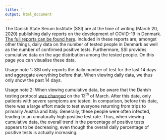 ```yaml
---
title: ''
output: html_document
---
```

The Danish State Serum Institute (SSI) are at the time of writing (March 20, 2020) publishing daily reports on the development of COVID-19 in Denmark. [The full reports can be found here](https://www.ssi.dk/aktuelt/sygdomsudbrud/coronavirus/covid-19-i-danmark-epidemiologisk-overvaagningsrapport). Included in these reports are, amongst other things, daily data on the number of tested people in Denmark as well as the number of confirmed positive tests. Furthermore, SSI provides cumulative data on the age distribution among the tested people. On this page you can visualise these data.

Usage note 1: SSI only reports the daily number of test for the last 14 days and aggregate everything before that. When viewing daily data, we thus only show the past 14 days.

Usage note 2: When viewing cumulative data, be aware that the Danish testing protocol [was changed](https://www.ssi.dk/aktuelt/nyhedsbreve/epi-nyt/2020/uge-12---2020) on the $12^\text{th}$ of March. After this date, only patients with severe symptoms are tested. In comparison, before this date, there was a large effort made to test everyone returning from trips to primarily Austria and Italy. Generally, these people were often infected, leading to an unnaturally high positive test rate. Thus, when viewing cumulative data, the overall trend in the percentage of positive tests appears to be decreasing, even though the overall daily percentage of positive tests is actually increasing.